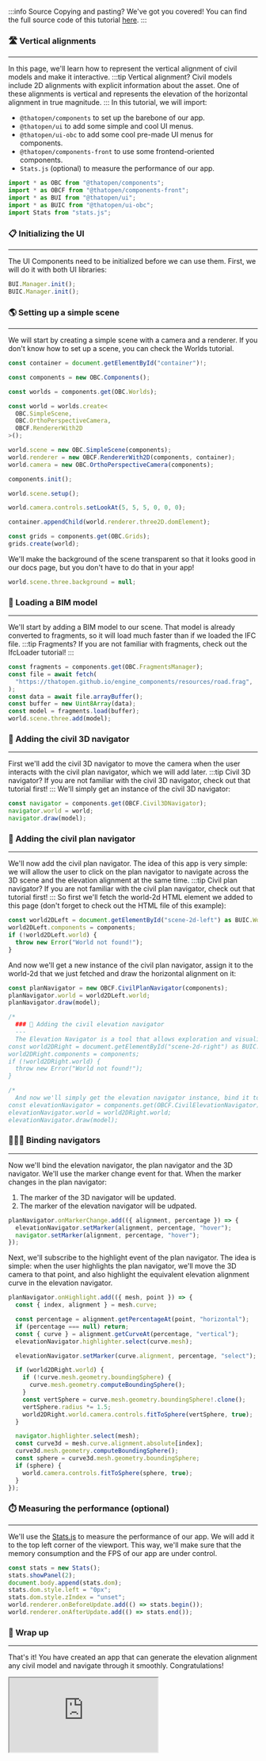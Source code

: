 :::info Source
Copying and pasting? We've got you covered! You can find the full source code of this tutorial [here](https://github.com/ThatOpen/engine_components/blob/main/packages/front/src/civil/CivilElevationNavigator/example.ts).
:::

### 🛣️ Vertical alignments
---
In this page, we'll learn how to represent the vertical alignment of civil models and make it interactive.
:::tip Vertical alignment?
Civil models include 2D alignments with explicit information about the asset. One of these alignments is vertical and represents the elevation of the horizontal alignment in true magnitude. 
:::
In this tutorial, we will import:
- `@thatopen/components` to set up the barebone of our app.
- `@thatopen/ui` to add some simple and cool UI menus.
- `@thatopen/ui-obc` to add some cool pre-made UI menus for components.
- `@thatopen/components-front` to use some frontend-oriented components.
- `Stats.js` (optional) to measure the performance of our app.

```js
import * as OBC from "@thatopen/components";
import * as OBCF from "@thatopen/components-front";
import * as BUI from "@thatopen/ui";
import * as BUIC from "@thatopen/ui-obc";
import Stats from "stats.js";
```
### 📋 Initializing the UI
---
The UI Components need to be initialized before we can use them. First, we will do it with both UI libraries:

```js
BUI.Manager.init();
BUIC.Manager.init();
```
### 🌎 Setting up a simple scene
---
We will start by creating a simple scene with a camera and a renderer. If you don't know how to set up a scene, you can check the Worlds tutorial.

```js
const container = document.getElementById("container")!;

const components = new OBC.Components();

const worlds = components.get(OBC.Worlds);

const world = worlds.create<
  OBC.SimpleScene,
  OBC.OrthoPerspectiveCamera,
  OBCF.RendererWith2D
>();

world.scene = new OBC.SimpleScene(components);
world.renderer = new OBCF.RendererWith2D(components, container);
world.camera = new OBC.OrthoPerspectiveCamera(components);

components.init();

world.scene.setup();

world.camera.controls.setLookAt(5, 5, 5, 0, 0, 0);

container.appendChild(world.renderer.three2D.domElement);

const grids = components.get(OBC.Grids);
grids.create(world);
```
We'll make the background of the scene transparent so that it looks good in our docs page, but you don't have to do that in your app!

```js
world.scene.three.background = null;
```
### 🧳 Loading a BIM model
---
We'll start by adding a BIM model to our scene. That model is already converted to fragments, so it will load much faster than if we loaded the IFC file.
:::tip Fragments?
If you are not familiar with fragments, check out the IfcLoader tutorial!
:::

```js
const fragments = components.get(OBC.FragmentsManager);
const file = await fetch(
  "https://thatopen.github.io/engine_components/resources/road.frag",
);
const data = await file.arrayBuffer();
const buffer = new Uint8Array(data);
const model = fragments.load(buffer);
world.scene.three.add(model);
```
### 🚕 Adding the civil 3D navigator
---
First we'll add the civil 3D navigator to move the camera when the user interacts with the civil plan navigator, which we will add later.
:::tip Civil 3D navigator?
If you are not familiar with the civil 3D navigator, check out that tutorial first!
:::
We'll simply get an instance of the civil 3D navigator:

```js
const navigator = components.get(OBCF.Civil3DNavigator);
navigator.world = world;
navigator.draw(model);
```
### 🚗 Adding the civil plan navigator
---
We'll now add the civil plan navigator. The idea of this app is very simple: we will allow the user to click on the plan navigator to navigate across the 3D scene and the elevation alignment at the same time.
:::tip Civil plan navigator?
If you are not familiar with the civil plan navigator, check out that tutorial first!
:::
So first we'll fetch the world-2d HTML element we added to this page (don't forget to check out the HTML file of this example):

```js
const world2DLeft = document.getElementById("scene-2d-left") as BUIC.World2D;
world2DLeft.components = components;
if (!world2DLeft.world) {
  throw new Error("World not found!");
}
```
And now we'll get a new instance of the civil plan navigator, assign it to the world-2d that we just fetched and draw the horizontal alignment on it:

```js
const planNavigator = new OBCF.CivilPlanNavigator(components);
planNavigator.world = world2DLeft.world;
planNavigator.draw(model);

/*
  ### 🚒 Adding the civil elevation navigator
  ---
  The Elevation Navigator is a tool that allows exploration and visualization of the vertical alignment of civil models. We'll start by fetching the other world-2d we added to this page (again, don't forget to check out the HTML file of this example):
const world2DRight = document.getElementById("scene-2d-right") as BUIC.World2D;
world2DRight.components = components;
if (!world2DRight.world) {
  throw new Error("World not found!");
}

/*
  And now we'll simply get the elevation navigator instance, bind it to the previous world-2d and draw the vertical alignment of the civil model we added to the scene:
const elevationNavigator = components.get(OBCF.CivilElevationNavigator);
elevationNavigator.world = world2DRight.world;
elevationNavigator.draw(model);
```
### 🚗🚕🚒 Binding navigators
---
Now we'll bind the elevation navigator, the plan navigator and the 3D navigator. We'll use the marker change event for that. When the marker changes in the plan navigator:
1. The marker of the 3D navigator will be updated.
2. The marker of the elevation navigator will be udpated.

```js
planNavigator.onMarkerChange.add(({ alignment, percentage }) => {
  elevationNavigator.setMarker(alignment, percentage, "hover");
  navigator.setMarker(alignment, percentage, "hover");
});
```
Next, we'll subscribe to the highlight event of the plan navigator. The idea is simple: when the user highlights the plan navigator, we'll move the 3D camera to that point, and also highlight the equivalent elevation alignment curve in the elevation navigator.

```js
planNavigator.onHighlight.add(({ mesh, point }) => {
  const { index, alignment } = mesh.curve;

  const percentage = alignment.getPercentageAt(point, "horizontal");
  if (percentage === null) return;
  const { curve } = alignment.getCurveAt(percentage, "vertical");
  elevationNavigator.highlighter.select(curve.mesh);

  elevationNavigator.setMarker(curve.alignment, percentage, "select");

  if (world2DRight.world) {
    if (!curve.mesh.geometry.boundingSphere) {
      curve.mesh.geometry.computeBoundingSphere();
    }
    const vertSphere = curve.mesh.geometry.boundingSphere!.clone();
    vertSphere.radius *= 1.5;
    world2DRight.world.camera.controls.fitToSphere(vertSphere, true);
  }

  navigator.highlighter.select(mesh);
  const curve3d = mesh.curve.alignment.absolute[index];
  curve3d.mesh.geometry.computeBoundingSphere();
  const sphere = curve3d.mesh.geometry.boundingSphere;
  if (sphere) {
    world.camera.controls.fitToSphere(sphere, true);
  }
});
```
### ⏱️ Measuring the performance (optional)
---
We'll use the [Stats.js](https://github.com/mrdoob/stats.js) to measure the performance of our app. We will add it to the top left corner of the viewport. This way, we'll make sure that the memory consumption and the FPS of our app are under control.

```js
const stats = new Stats();
stats.showPanel(2);
document.body.append(stats.dom);
stats.dom.style.left = "0px";
stats.dom.style.zIndex = "unset";
world.renderer.onBeforeUpdate.add(() => stats.begin());
world.renderer.onAfterUpdate.add(() => stats.end());
```
### 🎉 Wrap up
---
That's it! You have created an app that can generate the elevation alignment any civil model and navigate through it smoothly. Congratulations!



<iframe src="https://thatopen.github.io/engine_components/examples/CivilElevationNavigator"></iframe>